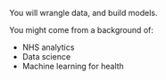 You will wrangle data, and build models.

You might come from a background of:

- NHS analytics
- Data science
- Machine learning for health